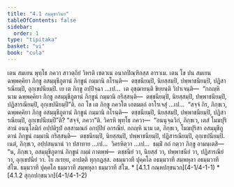 ```yaml
---
title: "4.1 สมฺมุขาวินย"
tableOfContents: false
sidebar:
  order: 1
type: "tipitaka"
basket: "vi"
book: "cula"
---
```



<DynamicBreadcrumb />

<Division number="185" book="cula">

<Paragraph number="785" book="cula">
เตน สมเยน พุทฺโธ ภควา สาวตฺถิยํ วิหรติ เชตวเน อนาถปิณฺฑิกสฺส อาราเม. เตน โข ปน สมเยน ฉพฺพคฺคิยา ภิกฺขู อสมฺมุขีภูตานํ ภิกฺขูนํ กมฺมานิ กโรนฺติ—  ตชฺชนียมฺปิ, นิยสฺสมฺปิ, ปพฺพาชนียมฺปิ, ปฏิสารณียมฺปิ, อุกฺเขปนียมฺปิ. เย เต ภิกฺขู อปฺปิจฺฉา …เป…  เต อุชฺฌายนฺติ ขิยฺยนฺติ วิปาเจนฺติ—  “กถญฺหิ นาม ฉพฺพคฺคิยา ภิกฺขู อสมฺมุขีภูตานํ ภิกฺขูนํ กมฺมานิ กริสฺสนฺติ—  ตชฺชนียมฺปิ, นิยสฺสมฺปิ, ปพฺพาชนียมฺปิ, ปฏิสารณียมฺปิ, อุกฺเขปนียมฺปี”ติ. อถ โข เต ภิกฺขู ภควโต เอตมตฺถํ อาโรเจสุํ …เป…  “สจฺจํ กิร, ภิกฺขเว, ฉพฺพคฺคิยา ภิกฺขู อสมฺมุขีภูตานํ ภิกฺขูนํ กมฺมานิ กโรนฺติ—  ตชฺชนียมฺปิ, นิยสฺสมฺปิ, ปพฺพาชนียมฺปิ, ปฏิสารณียมฺปิ, อุกฺเขปนียมฺปี”ติ? “สจฺจํ, ภควา”ติ. วิครหิ พุทฺโธ ภควา—  “อนนุจฺฉวิกํ, ภิกฺขเว, เตสํ โมฆปุริสานํ อนนุโลมิกํ อปฺปติรูปํ อสฺสามณกํ อกปฺปิยํ อกรณียํ. กถญฺหิ นาม เต, ภิกฺขเว, โมฆปุริสา อสมฺมุขีภูตานํ ภิกฺขูนํ กมฺมานิ กริสฺสนฺติ—  ตชฺชนียมฺปิ, นิยสฺสมฺปิ, ปพฺพาชนียมฺปิ, ปฏิสารณียมฺปิ, อุกฺเขปนียมฺปิ. เนตํ, ภิกฺขเว, อปฺปสนฺนานํ วา ปสาทาย …เป…  วิครหิตฺวา …เป…  ธมฺมิํ กถํ กตฺวา ภิกฺขู อามนฺเตสิ—  “น, ภิกฺขเว, อสมฺมุขีภูตานํ ภิกฺขูนํ กมฺมํ กาตพฺพํ—  ตชฺชนียํ วา, นิยสฺสํ วา, ปพฺพาชนียํ วา, ปฏิสารณียํ วา, อุกฺเขปนียํ วา. โย กเรยฺย, อาปตฺติ ทุกฺกฏสฺส.


</Paragraph>

</Division>
<Division number="186" book="cula">

<Paragraph number="786" book="cula">
อธมฺมวาที ปุคฺคโล อธมฺมวาที สมฺพหุลา อธมฺมวาที สํโฆ. ธมฺมวาที ปุคฺคโล ธมฺมวาที สมฺพหุลา ธมฺมวาที สํโฆ.

</Paragraph>
</Division>

<TableOfContents book="cula" section="4.1">
* [4.1.1 กณฺหปกฺขนวก](4-1/4-1-1)
* [4.1.2 สุกฺกปกฺขนวก](4-1/4-1-2)
</TableOfContents>
